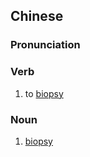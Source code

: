 {{also|活检}}
==Chinese==
{{zh-forms|s=活检}}

===Pronunciation===
{{zh-pron
|m=huójiǎn
|cat=v,n
}}

===Verb===
{{zh-verb}}

# {{lb|zh|pathology}} to [[biopsy]]

===Noun===
{{zh-noun}}

# {{lb|zh|pathology}} [[biopsy]]